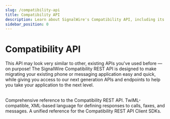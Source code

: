 ---
slug: /compatibility-api
title: Compatibility API
description: Learn about SignalWire's Compatibility API, including its API Reference, the cXML Specification, and available Client SDKs.
sidebar_position: 0
---


# Compatibility API

This API may look very similar to other, existing APIs you've used before — on purpose!
The SignalWire Compatibility REST API is designed to make migrating your existing phone or messaging application easy and quick,
while giving you access to our next generation APIs and endpoints to help you take your application to the next level.

<LamlAdmonition />

<br/>

<CardGroup cols="3">

  <Card title="API Reference" href="/rest/compatibility-api">
    Comprehensive reference to the Compatibility REST API.
  </Card>

  <Card title="cXML Specification" href="/compatibility-api/cxml">
    TwiML-compatible, XML-based language for defining responses to calls, faxes, and messages.
  </Card>

  <Card title="Client SDKs" href="/compatibility-api/sdks">
    A unified reference for the Compatibility REST API Client SDKs.
  </Card>

</CardGroup>

